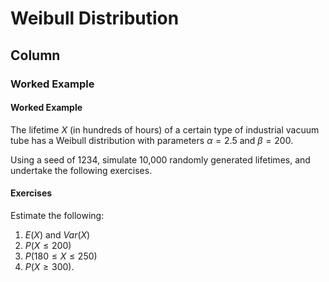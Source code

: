 Weibull Distribution {data-navmenu="Continuous Distributions"}
==============================================================

Column {.tabset}
--------------------------------

### Worked Example

<h4>Worked Example</h4>



The lifetime $X$ (in hundreds of hours) of a certain type of industrial vacuum tube has a Weibull distribution with parameters $\alpha = 2.5$ and $\beta = 200$. 


Using a seed of 1234, simulate 10,000 randomly generated lifetimes, and undertake the following exercises.

#### Exercises

Estimate the following:

1. $E(X)$ and $Var(X)$
2. $P(X\leq 200)$
3. $P(180\leq X \leq 250)$
4. $P(X\geq 300)$.
